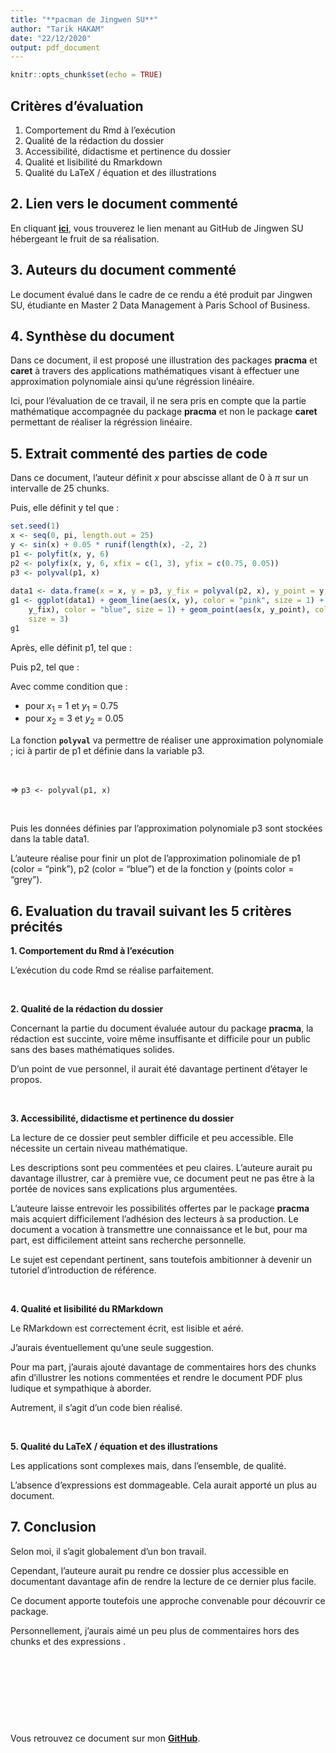 ```yaml
---
title: "**pacman de Jingwen SU**"
author: "Tarik HAKAM"
date: "22/12/2020"
output: pdf_document
---
```


```r
knitr::opts_chunk$set(echo = TRUE)
```

## Critères d'évaluation 

1.	Comportement du Rmd à l'exécution
2.	Qualité de la rédaction du dossier
3.	Accessibilité, didactisme et pertinence du dossier
4.	Qualité et lisibilité du Rmarkdown
5.	Qualité du LaTeX / équation et des illustrations


## 2. Lien vers le document commenté

En cliquant [**ici**](https://github.com/Jingwen-su/PSBX/tree/main/Document%20final), vous trouverez le lien menant au GitHub de Jingwen SU hébergeant le fruit de sa réalisation.

## 3. Auteurs du document commenté

Le document évalué dans le cadre de ce rendu a été produit par Jingwen SU, étudiante en Master 2 Data Management à Paris School of Business.

## 4. Synthèse du document

Dans ce document, il est proposé une illustration des packages **pracma** et **caret** à travers des applications mathématiques visant à effectuer une approximation polynomiale ainsi qu'une régréssion linéaire.

Ici, pour l'évaluation de ce travail, il ne sera pris en compte que la partie mathématique accompagnée du package **pracma** et non le package **caret** permettant de réaliser la régréssion linéaire.


## 5. Extrait commenté des parties de code

Dans ce document, l'auteur définit $x$ pour abscisse allant de 0 à $\pi$ sur un intervalle de 25 chunks.

Puis, elle définit y tel que : 

\begin{equation}
y = \sin(x) + 0,05 * \mathbb{1}_{[-2, 2]}
\end{equation}


```r
set.seed(1)
x <- seq(0, pi, length.out = 25)
y <- sin(x) + 0.05 * runif(length(x), -2, 2)
p1 <- polyfit(x, y, 6)
p2 <- polyfix(x, y, 6, xfix = c(1, 3), yfix = c(0.75, 0.05))
p3 <- polyval(p1, x)
 
data1 <- data.frame(x = x, y = p3, y_fix = polyval(p2, x), y_point = y, stringsAsFactors = F)
g1 <- ggplot(data1) + geom_line(aes(x, y), color = "pink", size = 1) + geom_line(aes(x, 
    y_fix), color = "blue", size = 1) + geom_point(aes(x, y_point), color = "grey", 
    size = 3)
g1
```

Après, elle définit p1, tel que : 

\begin{equation}
p1 = x^6 + y^5
\end{equation}

Puis p2, tel que : 

\begin{equation}
p2 = x^6 + y^5
\end{equation}

Avec comme condition que :

- pour $x_{1}$ = 1 et $y_{1}$ = 0.75
- pour $x_{2}$ = 3 et $y_{2}$ = 0.05

La fonction **`polyval`** va permettre de réaliser une approximation polynomiale ; ici à partir de p1 et définie dans la variable p3. 

\ 

$\Rightarrow$ `p3 <- polyval(p1, x)`

\ 

Puis les données définies par l’approximation polynomiale p3 sont stockées dans la table data1.

L'auteure réalise pour finir un plot de l’approximation polinomiale de p1 (color = "pink"), p2 (color = "blue") et de la fonction y (points color = "grey").

## 6. Evaluation du travail suivant les 5 critères précités

**1.	Comportement du Rmd à l'exécution**

L'exécution du code Rmd se réalise parfaitement.

\ 

**2.	Qualité de la rédaction du dossier**

Concernant la partie du document évaluée autour du package **pracma**, la rédaction est succinte, voire même insuffisante et difficile pour un public sans des bases mathématiques solides.

D'un point de vue personnel, il aurait été davantage pertinent d'étayer le propos.

\ 

**3.	Accessibilité, didactisme et pertinence du dossier**

La lecture de ce dossier peut sembler difficile et peu accessible. Elle nécessite un certain niveau mathématique. 

Les descriptions sont peu commentées et peu claires. L'auteure aurait pu davantage illustrer, car à première vue, ce document peut ne pas être à la portée de novices sans explications plus argumentées. 

L'auteure laisse entrevoir les possibilités offertes par le package **pracma** mais acquiert difficilement l'adhésion des lecteurs à sa production. 
Le document a vocation à transmettre une connaissance et le but, pour ma part, est difficilement atteint sans recherche personnelle.

Le sujet est cependant pertinent, sans toutefois ambitionner à devenir un tutoriel d'introduction de référence.

\ 

**4.	Qualité et lisibilité du RMarkdown**

Le RMarkdown est correctement écrit, est lisible et aéré. 

J'aurais éventuellement qu'une seule suggestion. 

Pour ma part, j'aurais ajouté davantage de commentaires hors des chunks afin d'illustrer les notions commentées et rendre le document PDF plus ludique et sympathique à aborder.

Autrement, il s'agit d'un code bien réalisé.

\ 

**5.	Qualité du LaTeX / équation et des illustrations**

Les applications sont complexes mais, dans l'ensemble, de qualité. 

L'absence d'expressions \LaTeX{} est dommageable. Cela aurait apporté un plus au document.


## 7. Conclusion

Selon moi, il s'agit globalement d'un bon travail.

Cependant, l'auteure aurait pu rendre ce dossier plus accessible en documentant davantage afin de rendre la lecture de ce dernier plus facile.

Ce document apporte toutefois une approche convenable pour découvrir ce package. 

Personnellement, j'aurais aimé un peu plus de commentaires hors des chunks et des expressions \LaTeX{}. 

\ 

\ 

\ 

\ 

Vous retrouvez ce document sur mon [**GitHub**](https://github.com/T-Hak/PSBX).

